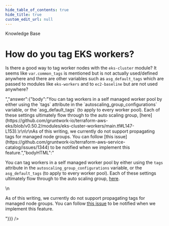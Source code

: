 ```yaml
---
hide_table_of_contents: true
hide_title: true
custom_edit_url: null
---
```



<head>
  <link rel="canonical" href="https://github.com/gruntwork-io/knowledge-base/discussions/313" />
</head>

<CenterLayout>
<span className="searchCategory">Knowledge Base</span>
<h1>How do you tag EKS workers?</h1>
<GitHub discussion={{"id":"D_kwDOF8slf84APF9A","number":313,"author":{"login":"yorinasub17"},"title":"How do you tag EKS workers?","body":"Is there a good way to tag worker nodes with the `eks-cluster` module?  It seems like `var.common_tags` is mentioned but is not actually used/defined anywhere and there are other variables such as `asg_default_tags` which are passed to modules like `eks-workers` and to `ec2-baseline` but are not used anywhere?","bodyHTML":"<p dir=\"auto\">Is there a good way to tag worker nodes with the <code class=\"notranslate\">eks-cluster</code> module?  It seems like <code class=\"notranslate\">var.common_tags</code> is mentioned but is not actually used/defined anywhere and there are other variables such as <code class=\"notranslate\">asg_default_tags</code> which are passed to modules like <code class=\"notranslate\">eks-workers</code> and to <code class=\"notranslate\">ec2-baseline</code> but are not used anywhere?</p>","answer":{"body":"You can tag workers in a self managed worker pool by either using the `tags` attribute in the `autoscaling_group_configurations` variable, or the `asg_default_tags` (to apply to every worker pool). Each of these settings ultimately flow through to the auto scaling group, [here](https://github.com/gruntwork-io/terraform-aws-eks/blob/v0.50.2/modules/eks-cluster-workers/main.tf#L147-L153).\r\n\r\nAs of this writing, we currently do not support propagating tags for managed node groups. You can follow [this issue](https://github.com/gruntwork-io/terraform-aws-service-catalog/issues/1344) to be notified when we implement this feature.","bodyHTML":"<p dir=\"auto\">You can tag workers in a self managed worker pool by either using the <code class=\"notranslate\">tags</code> attribute in the <code class=\"notranslate\">autoscaling_group_configurations</code> variable, or the <code class=\"notranslate\">asg_default_tags</code> (to apply to every worker pool). Each of these settings ultimately flow through to the auto scaling group, <a href=\"https://github.com/gruntwork-io/terraform-aws-eks/blob/v0.50.2/modules/eks-cluster-workers/main.tf#L147-L153\">here</a>.</p>\n<p dir=\"auto\">As of this writing, we currently do not support propagating tags for managed node groups. You can follow <a href=\"https://github.com/gruntwork-io/terraform-aws-service-catalog/issues/1344\">this issue</a> to be notified when we implement this feature.</p>"}}} />

</CenterLayout>
  

<!-- ##DOCS-SOURCER-START
{
  "sourcePlugin": "github-discussions",
  "hash": "0ff34e0eb9041a68d77ae796ba0ce594"
}
##DOCS-SOURCER-END -->
